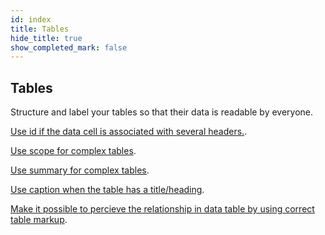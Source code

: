 ```yaml
---
id: index
title: Tables
hide_title: true
show_completed_mark: false
---
```



<Card icon="🧮">

## Tables

Structure and label your tables so that their data is readable by everyone.

</Card>

<CategoryItem id="data-cells-several-headers">

[Use id if the data cell is associated with several headers.](data-cells-several-headers.md).
<!--
This technique (id/headers) is used when data cells are associated with more than one row and/or one column header.
-->
</CategoryItem>

<CategoryItem id="scope-tables">

[Use scope for complex tables](scope-tables.md).
<!--
Associate header cells with data cells in complex tables using the scope attribute. Choose the appropriate value - row, col, rowgroup, or colgroup.
-->
</CategoryItem>

<CategoryItem id="summary-tables">

[Use summary for complex tables](summary-tables.md).
<!--
Use the summary attribute to give a brief explanation of how the data has been organized or how to navigate the table for people using screen readers.
-->
</CategoryItem>

<CategoryItem id="table-title-caption">

[Use caption when the table has a title/heading](table-title-caption.md).
<!--
Caption ensures that the title/heading gets associated with the table. Screen readers can navigate directly to a table caption if it's available.
-->
</CategoryItem>

<CategoryItem id="table-data-relation">

[Make it possible to percieve the relationship in data table by using correct table markup](table-data-relation.md).
<!--
Use table headers appropriately (data cells are associated with their headers).
-->
</CategoryItem>
